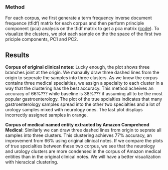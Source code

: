 ### Method
For each corpus, we first generate a term frequency inverse document frequence (tfidf) matrix for each corpus and then perform principle component (pca) analysis on the tfidf matrix to get a pca matrix ([code](https://github.com/GL-Li/clinical_notes/blob/master/machine-learning/clustering_pca_three_classes.R)). To visualize the clusters, we plot each sample on the the space of the first two priciple components, PC1 and PC2.

## Results 
**Corpus of original clinical notes**: Lucky enough, the plot shows three branches joint at the origin. We manaully draw three dashed lines from the origin to seperate the samples into three clusters. As we know the corpus contains three medical specialties, we assign a specialty to each cluster in a way that the clustering has the best accuracy. This method acheives an accuracy of 66%??? while baseline is 38%??? if assuming all to be the most popular gastroenterology. The plot of the true spcialties indicates that many gastroenterology samples spread into the other two specialties and a lot of urology samples mixed with neurology ones. The last plot displays incorrectly assigned samples in orange.

**Corpus of medical named entity extracted by Amazon Comprehend Medical**: Similarly we can draw three dashed lines from origin to seprate all samples into three clusters. This clustering achieves 77% accuracy, an improvement from 66% using original clinical notes. If we compare the plots of true specialties between these two corpus, we see that the neurology and urology clusters are more condensed in the corpus of Amazon medical entities than in the original clinical notes. We will have a better visualization with hieracical clustering.